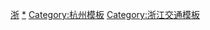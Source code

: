 {{template category
|description = 与[[杭州地铁|杭州地铁]]相关的[[Wikipedia:模板|模板]]
}}

[[Category:中国城市轨道交通模板|浙]]
[[Category:杭州地铁|*]]
[[Category:杭州模板|Category:杭州模板]]
[[Category:浙江交通模板|Category:浙江交通模板]]